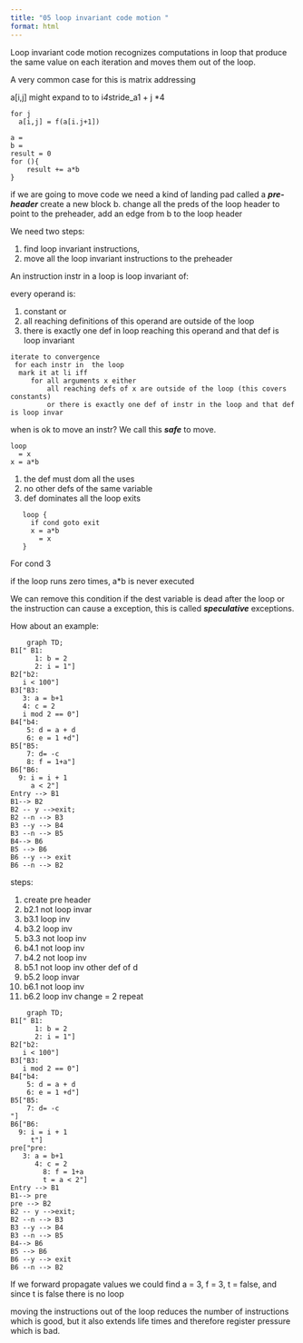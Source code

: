 ```yaml
---
title: "05 loop invariant code motion "
format: html
---
```


Loop invariant code motion recognizes computations in loop that produce the same value on each iteration  and moves them out of the loop.

A very common case for this is matrix addressing 

a[i,j] might expand to  to i*4*stride_a1 + j *4 


```
for j 
  a[i,j] = f(a[i.j+1])
```



```
a = 
b = 
result = 0
for (){
    result += a*b
}
```

if we are going to move code we need a kind of landing pad called a ***pre-header***
create a new block b.  change all the preds of the loop header to point to the preheader, add an edge from b to the loop header

We need two steps:

1) find loop invariant instructions, 
2) move all the loop invariant instructions to the preheader 

An instruction instr in a loop is loop invariant of:

every operand is:

1) constant or 
1) all reaching definitions of this operand are outside of the loop
1) there is exactly one def in loop reaching this operand and that def is loop invariant 


```
iterate to convergence
 for each instr in  the loop
  mark it at li iff 
     for all arguments x either
         all reaching defs of x are outside of the loop (this covers constants)
         or there is exactly one def of instr in the loop and that def is loop invar
```

when is ok to move an instr? We call this ***safe*** to move.

```
loop
  = x
x = a*b 
```

1) the def must dom all the uses 
1) no other defs of the same variable
1) def dominates all the loop exits 

```
   loop {
     if cond goto exit
     x = a*b 
       = x
   }
```

For cond 3 

if the loop runs zero times, a*b is never executed

We can remove this condition if the dest variable is dead after the loop or the instruction can cause a exception, this is called ***speculative*** exceptions.


How about an example:

```mermaid
    graph TD;
B1[" B1:
      1: b = 2
      2: i = 1"]
B2["b2:
   i < 100"]
B3["B3:
   3: a = b+1
   4: c = 2
   i mod 2 == 0"]
B4["b4: 
    5: d = a + d 
    6: e = 1 +d"]
B5["B5:
    7: d= -c
    8: f = 1+a"]
B6["B6:
  9: i = i + 1
     a < 2"]
Entry --> B1
B1--> B2
B2 -- y -->exit;
B2 --n --> B3
B3 --y --> B4
B3 --n --> B5
B4--> B6
B5 --> B6
B6 --y --> exit
B6 --n --> B2

```

steps:

1) create pre header 
1) b2.1 not loop invar
1) b3.1 loop inv 
1) b3.2 loop inv
1) b3.3 not loop inv
1) b4.1 not loop inv
1) b4.2 not loop inv 
1) b5.1 not loop inv other def of d 
1) b5.2 loop invar
1) b6.1 not loop inv 
1) b6.2 loop inv 
change = 2
repeat 

```mermaid
    graph TD;
B1[" B1:
      1: b = 2
      2: i = 1"]
B2["b2:
   i < 100"]
B3["B3:
   i mod 2 == 0"]
B4["b4: 
    5: d = a + d 
    6: e = 1 +d"]
B5["B5:
    7: d= -c
"]
B6["B6:
  9: i = i + 1
     t"]
pre["pre:
   3: a = b+1
      4: c = 2
        8: f = 1+a
        t = a < 2"]
Entry --> B1
B1--> pre
pre --> B2
B2 -- y -->exit;
B2 --n --> B3
B3 --y --> B4
B3 --n --> B5
B4--> B6
B5 --> B6
B6 --y --> exit
B6 --n --> B2

```


If we forward propagate values we could find a = 3, f = 3, t = false, and since t is false there is no loop

moving the instructions out of the loop reduces the number of instructions which is good, but it also extends life times and therefore register pressure which is bad. 